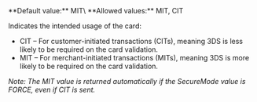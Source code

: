   
<ParamField body="ValidationUsage" type="string" >   
**Default value:** MIT\
**Allowed values:** MIT, CIT

Indicates the intended usage of the card:

- CIT – For customer-initiated transactions (CITs), meaning 3DS is less likely to be required on the card validation.
- MIT – For merchant-initiated transactions (MITs), meaning 3DS is more likely to be required on the card validation.

_Note: The MIT value is returned automatically if the SecureMode value is FORCE, even if CIT is sent._
</ParamField>